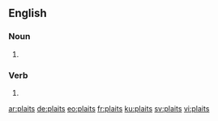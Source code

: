 ==English==

===Noun===
{{head|en|plural}}

# {{plural of|plait|lang=en}}

===Verb===
{{head|en}}

# {{en-third-person singular of|plait}}

[[ar:plaits]]
[[de:plaits]]
[[eo:plaits]]
[[fr:plaits]]
[[ku:plaits]]
[[sv:plaits]]
[[vi:plaits]]